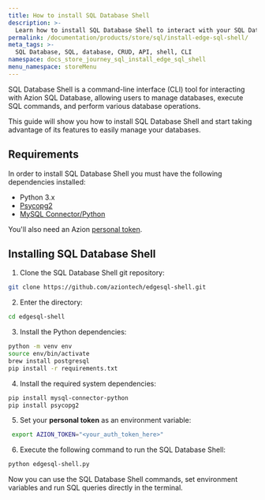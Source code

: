 ```yaml
---
title: How to install SQL Database Shell
description: >-
  Learn how to install SQL Database Shell to interact with your SQL Database database.
permalink: /documentation/products/store/sql/install-edge-sql-shell/
meta_tags: >-
  SQL Database, SQL, database, CRUD, API, shell, CLI
namespace: docs_store_journey_sql_install_edge_sql_shell
menu_namespace: storeMenu
---
```



SQL Database Shell is a command-line interface (CLI) tool for interacting with Azion SQL Database, allowing users to manage databases, execute SQL commands, and perform various database operations.

This guide will show you how to install SQL Database Shell and start taking advantage of its features to easily manage your databases.

## Requirements

In order to install SQL Database Shell you must have the following dependencies installed:

-  Python 3.x
-  [Psycopg2](https://pypi.org/project/psycopg2/)
-  [MySQL Connector/Python](https://pypi.org/project/mysql-connector-python/)

You'll also need an Azion [personal token](/en/documentation/products/guides/personal-tokens/).

## Installing SQL Database Shell

1. Clone the SQL Database Shell git repository:

```sh
git clone https://github.com/aziontech/edgesql-shell.git
```

2. Enter the directory:

```sh
cd edgesql-shell
```

3. Install the Python dependencies:

```sh
python -m venv env
source env/bin/activate
brew install postgresql
pip install -r requirements.txt
```

4. Install the required system dependencies:

```sh
pip install mysql-connector-python
pip install psycopg2
```

5. Set your **personal token** as an environment variable:

```sh
 export AZION_TOKEN="<your_auth_token_here>"
```

6. Execute the following command to run the SQL Database Shell:

```sh
python edgesql-shell.py
```

Now you can use the SQL Database Shell commands, set environment variables and run SQL queries directly in the terminal.

<LinkButton link="/en/documentation/products/store/sql/edge-sql-shell-commands/" label="Go to SQL Database Shell commands reference" severity="secondary" />
